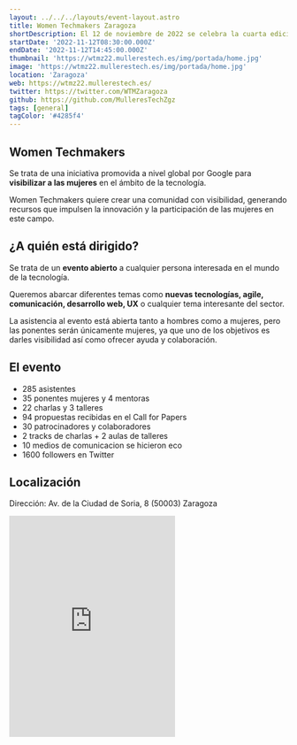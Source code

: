 ```yaml
---
layout: ../../../layouts/event-layout.astro
title: Women Techmakers Zaragoza
shortDescription: El 12 de noviembre de 2022 se celebra la cuarta edición del evento Women Techmakers en Zaragoza. Women Techmakers es de una iniciativa promovida a nivel global por Google para visibilizar a las mujeres en el ámbito de la tecnología. Este evento quiere crear una comunidad con visibilidad, generando recursos que impulsen la innovación y la participación de las mujeres en este campo.
startDate: '2022-11-12T08:30:00.000Z'
endDate: '2022-11-12T14:45:00.000Z'
thumbnail: 'https://wtmz22.mullerestech.es/img/portada/home.jpg'
image: 'https://wtmz22.mullerestech.es/img/portada/home.jpg'
location: 'Zaragoza'
web: https://wtmz22.mullerestech.es/
twitter: https://twitter.com/WTMZaragoza
github: https://github.com/MulleresTechZgz
tags: [general]
tagColor: '#4285f4'
---
```


## Women Techmakers

Se trata de una iniciativa promovida a nivel global por Google para **visibilizar a las mujeres** en el ámbito de la tecnología.

Women Techmakers quiere crear una comunidad con visibilidad, generando recursos que impulsen la innovación y la participación de las mujeres en este campo.

## ¿A quién está dirigido?

Se trata de un **evento abierto** a cualquier persona interesada en el mundo de la tecnología.

Queremos abarcar diferentes temas como **nuevas tecnologías, agile, comunicación, desarrollo web, UX** o cualquier tema interesante del sector.

La asistencia al evento está abierta tanto a hombres como a mujeres, pero las ponentes serán únicamente mujeres, ya que uno de los objetivos es darles visibilidad así como ofrecer ayuda y colaboración.

## El evento

- 285 asistentes
- 35 ponentes mujeres y 4 mentoras
- 22 charlas y 3 talleres
- 94 propuestas recibidas en el Call for Papers
- 30 patrocinadores y colaboradores
- 2 tracks de charlas + 2 aulas de talleres
- 10 medios de comunicacion se hicieron eco
- 1600 followers en Twitter

## Localización

Dirección: Av. de la Ciudad de Soria, 8 (50003) Zaragoza

<iframe
  className="mt-4 w-full"
  height="400"
  src="https://www.google.com/maps/embed?pb=!1m18!1m12!1m3!1d2980.8313381244366!2d-0.9094249837997486!3d41.65938598705047!2m3!1f0!2f0!3f0!3m2!1i1024!2i768!4f13.1!3m3!1m2!1s0xd596b4aded0f4d1%3A0x12f8c30f1a51a61f!2sETOPIA%20Centro%20de%20Arte%20y%20Tecnolog%C3%ADa!5e0!3m2!1ses!2ses!4v1664861946276!5m2!1ses!2ses"
  style="border:0;"
  allowfullscreen=""
  loading="lazy"
  referrerpolicy="no-referrer-when-downgrade"
></iframe>
